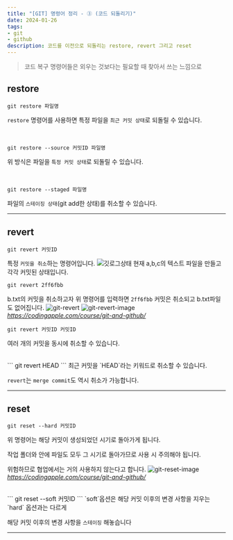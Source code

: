 ```yaml
---
title: "[GIT] 명령어 정리 - ③ (코드 되돌리기)"
date: 2024-01-26
tags: 
- git
- github
description: 코드를 이전으로 되돌리는 restore, revert 그리고 reset
---
```


> 코드 복구 명령어들은 외우는 것보다는 필요할 때 찾아서 쓰는 느낌으로

## restore
```
git restore 파일명
```
`restore` 명령어를 사용하면 특정 파일을 `최근 커밋 상태`로 되돌릴 수 있습니다.

<br />

```
git restore --source 커밋ID 파일명
```
위 방식은 파일을 `특정 커밋 상태`로 되돌릴 수 있습니다.

<br />

```
git restore --staged 파일명
```
파일의 `스테이징 상태`(git add한 상태)를 취소할 수 있습니다.

***

## revert
```
git revert 커밋ID
```
특정 `커밋을 취소`하는 명령어입니다.
![깃로그상태](/images/post-19/깃로그상태.png)
현재 a,b,c의 텍스트 파일을 만들고 각각 커밋된 상태입니다. 

```
git revert 2ff6fbb
```
b.txt의 커밋을 취소하고자 위 명령어를 입력하면 `2ff6fbb` 커밋은 취소되고 b.txt파일도 없어집니다.
![git-revert](/images/post-19/git-revert.png)
![git-revert-image](/images/post-19/git-revert-image.png)
<cite>https://codingapple.com/course/git-and-github/</cite>
```
git revert 커밋ID 커밋ID
```
여러 개의 커밋을 동시에 취소할 수 있습니다.

<br/>
```
git revert HEAD
```
최근 커밋을 `HEAD`라는 키워드로 취소할 수 있습니다.

`revert`는 `merge commit`도 역시 취소가 가능합니다.
***
## reset
```
git reset --hard 커밋ID
```
위 명령어는 해당 커밋이 생성되었던 시기로 돌아가게 됩니다.

작업 폴더와 안에 파일도 모두 그 시기로 돌아가므로 사용 시 주의해야 됩니다.

위험하므로 협업에서는 거의 사용하지 않는다고 합니다.
![git-reset-image](/images/post-19/git-reset-image.png)
<cite>https://codingapple.com/course/git-and-github/</cite>

<br />
```
git reset --soft 커밋ID
```
`soft`옵션은 해당 커밋 이후의 변경 사항을 지우는 `hard` 옵션과는 다르게

해당 커밋 이후의 변경 사항을 `스테이징` 해놓습니다
***